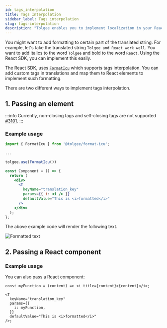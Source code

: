 ```yaml
---
id: tags_interpolation
title: Tags Interpolation
sidebar_label: Tags interpolation
slug: tags-interpolation
description: "Tolgee enables you to implement localization in your React application with ease. You can integrate Tolgee in your React application using Tolgee's SDK for React. Moreover, the SDK supports Tags Interpolation. Learn more about Tags Interpolation and how to use them."
---
```


You might want to add formatting to certain part of the translated string. For example, let's take the translated string `Tolgee and React work well`. You want to add italics to the word `Tolgee` and bold to the word `React`. Using the React SDK, you can implement this easily.

The React SDK, uses [`FormatIcu`](/formatting.mdx#icu-formatter) which supports tags interpolation. You can add custom tags in translations and map them to React elements to implement such formatting.

There are two different ways to implement tags interpolation.

## 1. Passing an element

:::info
Currently, non-closing tags and self-closing tags are not supported [#3101](https://github.com/tolgee/tolgee-js/issues/3101).
:::

### Example usage

```jsx
import { FormatIcu } from '@tolgee/format-icu';

...

tolgee.use(FormatIcu())
```

```jsx
const Component = () => {
  return (
    <div>
      <T
        keyName="translation_key"
        params={{ i: <i /> }}
        defaultValue="This is <i>formatted</i>"
      />
    </div>
  );
};
```

The above example code will render the following text.

![Formatted text](/img/docs/text_formatted.png)

## 2. Passing a React component

### Example usage

You can also pass a React component:

```tsx
const myFunction = (content) => <i title={content}>{content}</i>;

<T
  keyName="translation_key"
  params={{
    i: myFunction,
  }}
  defaultValue="This is <i>formatted</i>"
/>;
```
